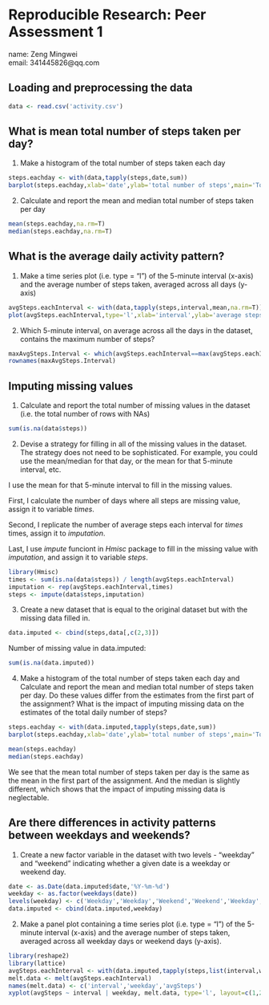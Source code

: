 # Reproducible Research: Peer Assessment 1
name: Zeng Mingwei  
email: 341445826@qq.com

## Loading and preprocessing the data

```r
data <- read.csv('activity.csv')
```


## What is mean total number of steps taken per day?

1. Make a histogram of the total number of steps taken each day

```r
steps.eachday <- with(data,tapply(steps,date,sum))
barplot(steps.eachday,xlab='date',ylab='total number of steps',main='Total number of steps taken each day')
```

2. Calculate and report the mean and median total number of steps taken per day

```r
mean(steps.eachday,na.rm=T)
median(steps.eachday,na.rm=T)
```

## What is the average daily activity pattern?

1. Make a time series plot (i.e. type = "l") of the 5-minute interval (x-axis) and the average number of steps taken, averaged across all days (y-axis)

```r
avgSteps.eachInterval <- with(data,tapply(steps,interval,mean,na.rm=T))
plot(avgSteps.eachInterval,type='l',xlab='interval',ylab='average steps',main='Average number of steps taken')
```

2. Which 5-minute interval, on average across all the days in the dataset, contains the maximum number of steps?

```r
maxAvgSteps.Interval <- which(avgSteps.eachInterval==max(avgSteps.eachInterval),arr.ind=T)
rownames(maxAvgSteps.Interval)
```

## Imputing missing values

1. Calculate and report the total number of missing values in the dataset (i.e. the total number of rows with NAs)

```r
sum(is.na(data$steps))
```

2. Devise a strategy for filling in all of the missing values in the dataset. The strategy does not need to be sophisticated. For example, you could use the mean/median for that day, or the mean for that 5-minute interval, etc.

I use the mean for that 5-minute interval to fill in the missing values.

First, I calculate the number of days where all steps are missing value, assign it to variable *times*.

Second, I replicate the number of average steps each interval for *times* times, assign it to *imputation*.

Last, I use *impute* funciont in *Hmisc* package to fill in the missing value with *imputation*, and assign it to variable *steps*.


```r
library(Hmisc)
times <- sum(is.na(data$steps)) / length(avgSteps.eachInterval)
imputation <- rep(avgSteps.eachInterval,times)
steps <- impute(data$steps,imputation)
```

3. Create a new dataset that is equal to the original dataset but with the missing data filled in.

```r
data.imputed <- cbind(steps,data[,c(2,3)])
```

   Number of missing value in data.imputed:

```r
sum(is.na(data.imputed))
```

4. Make a histogram of the total number of steps taken each day and Calculate and report the mean and median total number of steps taken per day. Do these values differ from the estimates from the first part of the assignment? What is the impact of imputing missing data on the estimates of the total daily number of steps?

```r
steps.eachday <- with(data.imputed,tapply(steps,date,sum))
barplot(steps.eachday,xlab='date',ylab='total number of steps',main='Total number of steps taken each day')
```

```r
mean(steps.eachday)
median(steps.eachday)
```

We see that the mean total number of steps taken per day is the same as the mean in the first part of the assignment. And the median is slightly different, which shows that the impact of imputing missing data is neglectable.

## Are there differences in activity patterns between weekdays and weekends?

1. Create a new factor variable in the dataset with two levels - "weekday" and "weekend" indicating whether a given date is a weekday or weekend day.

```r
date <- as.Date(data.imputed$date,'%Y-%m-%d')
weekday <- as.factor(weekdays(date))
levels(weekday) <- c('Weekday','Weekday','Weekend','Weekend','Weekday','Weekday','Weekday')
data.imputed <- cbind(data.imputed,weekday)
```

2. Make a panel plot containing a time series plot (i.e. type = "l") of the 5-minute interval (x-axis) and the average number of steps taken, averaged across all weekday days or weekend days (y-axis).

```r
library(reshape2)
library(lattice)
avgSteps.eachInterval <- with(data.imputed,tapply(steps,list(interval,weekday),mean,na.rm=T))
melt.data <- melt(avgSteps.eachInterval)
names(melt.data) <- c('interval','weekday','avgSteps')
xyplot(avgSteps ~ interval | weekday, melt.data, type='l', layout=c(1,2),ylab='average steps')
```